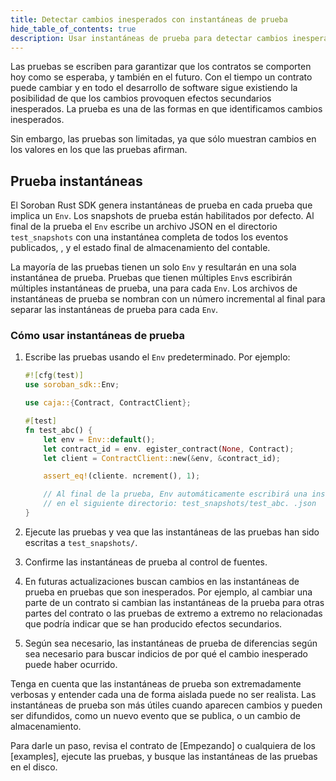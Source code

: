 ```yaml
---
title: Detectar cambios inesperados con instantáneas de prueba
hide_table_of_contents: true
description: Usar instantáneas de prueba para detectar cambios inesperados en el comportamiento del contrato
---
```


Las pruebas se escriben para garantizar que los contratos se comporten hoy como se esperaba, y también en el futuro. Con el tiempo un contrato puede cambiar y en todo el desarrollo de software sigue existiendo la posibilidad de que los cambios provoquen efectos secundarios inesperados. La prueba es una de las formas en que identificamos cambios inesperados.

Sin embargo, las pruebas son limitadas, ya que sólo muestran cambios en los valores en los que las pruebas afirman.

## Prueba instantáneas

El Soroban Rust SDK genera instantáneas de prueba en cada prueba que implica un `Env`. Los snapshots de prueba están habilitados por defecto. Al final de la prueba el `Env` escribe un archivo JSON en el directorio `test_snapshots` con una instantánea completa de todos los eventos publicados, , y el estado final de almacenamiento del contable.

La mayoría de las pruebas tienen un solo `Env` y resultarán en una sola instantánea de prueba. Pruebas que tienen múltiples `Env`s escribirán múltiples instantáneas de prueba, una para cada `Env`. Los archivos de instantáneas de prueba se nombran con un número incremental al final para separar las instantáneas de prueba para cada `Env`.

### Cómo usar instantáneas de prueba

1. Escribe las pruebas usando el `Env` predeterminado. Por ejemplo:

   ```rust
   #![cfg(test)]
   use soroban_sdk::Env;

   use caja::{Contract, ContractClient};

   #[test]
   fn test_abc() {
       let env = Env::default();
       let contract_id = env. egister_contract(None, Contract);
       let client = ContractClient::new(&env, &contract_id);

       assert_eq!(cliente. ncrement(), 1);

       // Al final de la prueba, Env automáticamente escribirá una instantánea de prueba
       // en el siguiente directorio: test_snapshots/test_abc. .json
   }
   ```

2. Ejecute las pruebas y vea que las instantáneas de las pruebas han sido escritas a `test_snapshots/`.

3. Confirme las instantáneas de prueba al control de fuentes.

4. En futuras actualizaciones buscan cambios en las instantáneas de prueba en pruebas que son inesperados. Por ejemplo, al cambiar una parte de un contrato si cambian las instantáneas de la prueba para otras partes del contrato o las pruebas de extremo a extremo no relacionadas que podría indicar que se han producido efectos secundarios.

5. Según sea necesario, las instantáneas de prueba de diferencias según sea necesario para buscar indicios de por qué el cambio inesperado puede haber ocurrido.

Tenga en cuenta que las instantáneas de prueba son extremadamente verbosas y entender cada una de forma aislada puede no ser realista. Las instantáneas de prueba son más útiles cuando aparecen cambios y pueden ser difundidos, como un nuevo evento que se publica, o un cambio de almacenamiento.

Para darle un paso, revisa el contrato de [Empezando] o cualquiera de los [examples], ejecute las pruebas, y busque las instantáneas de las pruebas en el disco.

[Comenzando]: ../../smart-contracts/empezando
[ejemplos]: ../../smart-contracts/example-contracts
